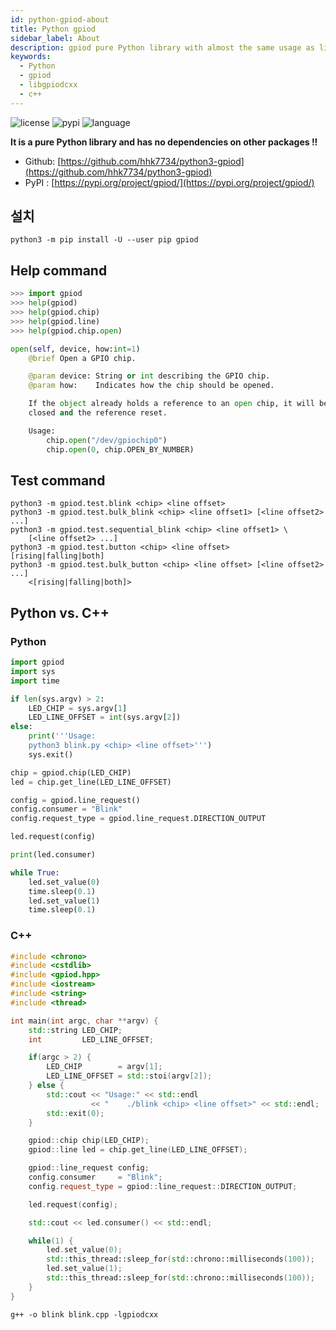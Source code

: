 ```yaml
---
id: python-gpiod-about
title: Python gpiod
sidebar_label: About
description: gpiod pure Python library with almost the same usage as libgpiodcxx
keywords:
  - Python
  - gpiod
  - libgpiodcxx
  - c++
---
```


![license](https://img.shields.io/github/license/hhk7734/python3-gpiod)
![pypi](https://img.shields.io/pypi/v/gpiod)
![language](https://img.shields.io/github/languages/top/hhk7734/python3-gpiod)

**It is a pure Python library and has no dependencies on other packages !!**

- Github: [https://github.com/hhk7734/python3-gpiod](https://github.com/hhk7734/python3-gpiod)
- PyPI : [https://pypi.org/project/gpiod/](https://pypi.org/project/gpiod/)

## 설치

```shell
python3 -m pip install -U --user pip gpiod
```

## Help command

```python
>>> import gpiod
>>> help(gpiod)
>>> help(gpiod.chip)
>>> help(gpiod.line)
>>> help(gpiod.chip.open)

open(self, device, how:int=1)
    @brief Open a GPIO chip.

    @param device: String or int describing the GPIO chip.
    @param how:    Indicates how the chip should be opened.

    If the object already holds a reference to an open chip, it will be
    closed and the reference reset.

    Usage:
        chip.open("/dev/gpiochip0")
        chip.open(0, chip.OPEN_BY_NUMBER)
```

## Test command

```shell
python3 -m gpiod.test.blink <chip> <line offset>
python3 -m gpiod.test.bulk_blink <chip> <line offset1> [<line offset2> ...]
python3 -m gpiod.test.sequential_blink <chip> <line offset1> \
    [<line offset2> ...]
python3 -m gpiod.test.button <chip> <line offset> [rising|falling|both]
python3 -m gpiod.test.bulk_button <chip> <line offset> [<line offset2> ...]
    <[rising|falling|both]>
```

## Python vs. C++

### Python

```python
import gpiod
import sys
import time

if len(sys.argv) > 2:
    LED_CHIP = sys.argv[1]
    LED_LINE_OFFSET = int(sys.argv[2])
else:
    print('''Usage:
    python3 blink.py <chip> <line offset>''')
    sys.exit()

chip = gpiod.chip(LED_CHIP)
led = chip.get_line(LED_LINE_OFFSET)

config = gpiod.line_request()
config.consumer = "Blink"
config.request_type = gpiod.line_request.DIRECTION_OUTPUT

led.request(config)

print(led.consumer)

while True:
    led.set_value(0)
    time.sleep(0.1)
    led.set_value(1)
    time.sleep(0.1)
```

### C++

```cpp title="blink.cpp"
#include <chrono>
#include <cstdlib>
#include <gpiod.hpp>
#include <iostream>
#include <string>
#include <thread>

int main(int argc, char **argv) {
    std::string LED_CHIP;
    int         LED_LINE_OFFSET;

    if(argc > 2) {
        LED_CHIP        = argv[1];
        LED_LINE_OFFSET = std::stoi(argv[2]);
    } else {
        std::cout << "Usage:" << std::endl
                  << "    ./blink <chip> <line offset>" << std::endl;
        std::exit(0);
    }

    gpiod::chip chip(LED_CHIP);
    gpiod::line led = chip.get_line(LED_LINE_OFFSET);

    gpiod::line_request config;
    config.consumer     = "Blink";
    config.request_type = gpiod::line_request::DIRECTION_OUTPUT;

    led.request(config);

    std::cout << led.consumer() << std::endl;

    while(1) {
        led.set_value(0);
        std::this_thread::sleep_for(std::chrono::milliseconds(100));
        led.set_value(1);
        std::this_thread::sleep_for(std::chrono::milliseconds(100));
    }
}
```

```shell
g++ -o blink blink.cpp -lgpiodcxx
```
